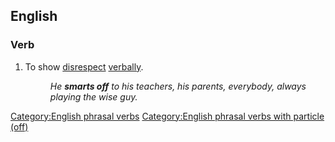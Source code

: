 ==English==

===Verb===
{{en-verb|smarts off|smarting off|smarted off}}

# {{lb|en|idiomatic}} To show [[disrespect]] [[verbally]].
#: ''He '''smarts off''' to his teachers, his parents, everybody, always playing the wise guy.''

[[Category:English phrasal verbs]]
[[Category:English phrasal verbs with particle (off)]]